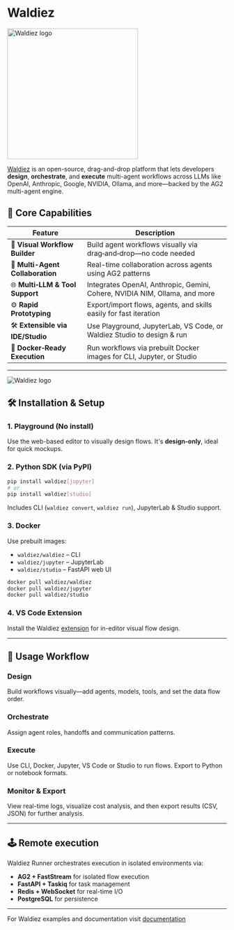 # Waldiez

<img src="https://github.com/waldiez/waldiez/blob/main/docs/static/images/logo.png?raw=true" alt="Waldiez logo" width="300" />

[Waldiez](https://waldiez.io) is an open-source, drag-and-drop platform that lets developers **design**, **orchestrate**, and **execute** multi-agent workflows across LLMs like OpenAI, Anthropic, Google, NVIDIA, Ollama, and more—backed by the AG2 multi-agent engine.

## 🌟 Core Capabilities

| Feature                          | Description                                                                 |
|----------------------------------|-----------------------------------------------------------------------------|
| 🧩 **Visual Workflow Builder**   | Build agent workflows visually via drag‑and‑drop—no code needed |
| 🔄 **Multi-Agent Collaboration** | Real-time collaboration across agents using AG2 patterns |
| 🌐 **Multi‑LLM & Tool Support**  | Integrates OpenAI, Anthropic, Gemini, Cohere, NVIDIA NIM, Ollama, and more |
| ⚙️ **Rapid Prototyping**         | Export/import flows, agents, and skills easily for fast iteration |
| 🛠 **Extensible via IDE/Studio** | Use Playground, JupyterLab, VS Code, or Waldiez Studio to design & run |
| 🐳 **Docker‑Ready Execution**    | Run workflows via prebuilt Docker images for CLI, Jupyter, or Studio |

---

<img src="https://docs.waldiez.io/static/images/dark/front.webp#only-dark" alt="Waldiez logo" />

## 🛠️ Installation & Setup

### 1. Playground (No install)  
Use the web-based editor to visually design flows. It's **design-only**, ideal for quick mockups.

### 2. Python SDK (via PyPI)

```bash
pip install waldiez[jupyter] 
# or
pip install waldiez[studio]
```

Includes CLI (`waldiez convert`, `waldiez run`), JupyterLab & Studio support.

### 3. Docker
Use prebuilt images:

- `waldiez/waldiez` – CLI
- `waldiez/jupyter` – JupyterLab  
- `waldiez/studio` – FastAPI web UI

```bash
docker pull waldiez/waldiez
docker pull waldiez/jupyter
docker pull waldiez/studio
```

### 4. VS Code Extension
Install the Waldiez [extension](https://marketplace.visualstudio.com/items?itemName=Waldiez.waldiez-vscode) for in-editor visual flow design. 

---


## 🔬 Usage Workflow

### Design
Build workflows visually—add agents, models, tools, and set the data flow order.

### Orchestrate
Assign agent roles, handoffs and communication patterns.

### Execute
Use CLI, Docker, Jupyter, VS Code or Studio to run flows. Export to Python or notebook formats.

### Monitor & Export
View real-time logs, visualize cost analysis, and then export results (CSV, JSON) for further analysis.

---

## 🕹️ Remote execution 

Waldiez Runner orchestrates execution in isolated environments via:

- **AG2 + FastStream** for isolated flow execution
- **FastAPI + Taskiq** for task management
- **Redis + WebSocket** for real-time I/O
- **PostgreSQL** for persistence

---

For Waldiez examples and documentation visit [documentation](https://docs.waldiez.io)

